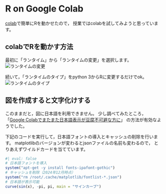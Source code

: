 # R on Google Colab

[colab](https://colab.research.google.com/)で簡単にRを動かせたので，
授業ではcolabを試してみようと思っています。

## colabでRを動かす方法
最初に「ランタイム」から「ランタイムの変更」を選択します。
![ランタイムの変更](../image/ict_colab1.png)

続いて，「ランタイムのタイプ」をpython 3からRに変更するだけでok。
![ランタイムのタイプ](../image/ict_colab2.png)


## 図を作成すると文字化けする
このままだと，図に日本語を利用できません。
少し調べてみたところ，
「[Google Colabでまたまた日本語表示が豆腐不可避な方に](https://qiita.com/siraasagi/items/d72f60c25b30269d89e4)」
の方法が有効なようでした。

下記のコードを実行して，日本語フォントの導入とキャッシュの削除を行います。
matplotlibのバージョンが変わるとjsonファイルの名前も変わるので，
とりあえずワイルドカードを当てています。

```r
#| eval: false
# 日本語フォントを導入
system("apt-get -y install fonts-ipafont-gothic")
# キャッシュを削除（2024年12月時点）
system("rm /root/.cache/matplotlib/fontlist-*.json")
# 日本語が表示可能
curve(sin(x), -pi, pi, main = "サインカーブ")
```
